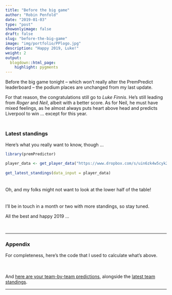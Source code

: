 ```yaml
---
title: "Before the big game"
author: "Robin Penfold"
date: "2019-01-03"
type: "post"
showonlyimage: false
draft: false
slug: "before-the-big-game"
image: "img/portfolio/PPlogo.jpg"
description: "Happy 2019, Luke!"
weight: 2
output:
  blogdown::html_page:
    highlight: pygments
---
```


Before the big game tonight -- which won't really alter the PremPredict leaderboard -- the podium places are unchanged from my last update. 

For that reason, the congratulations still go to *Luke Finnis*. He's still leading from *Roger* and *Neil*, albeit with a better score. As for Neil, he must have mixed feelings, as he almost always puts heart above head and predicts Liverpool to win ... except for this year.

<p style="height: .5em;">&nbsp;</p>

### Latest standings

Here's what you really want to know, though ...

```r
library(premPredictor)

player_data <- get_player_data("https://www.dropbox.com/s/uin6zk4w5cyk2m1/PremPredict-18-19.csv")
  
get_latest_standings(data_input = player_data)
```

<p style="height: .5em;">&nbsp;</p>

Oh, and my folks might not want to look at the lower half of the table!

<p style="height: .5em;">&nbsp;</p>

I'll be in touch in a month or two with more standings, so stay tuned. 

All the best and happy 2019 ...

</br>

***

### Appendix

For completeness, here's the code that I used to calculate what's above.

```r
```

<p style="height: .5em;">&nbsp;</p>

And [here are your team-by-team predictions](https://docs.google.com/spreadsheets/d/1KgzlXAdcH5dwFllIU0Nktq-_QTwWwBuj76Di-UYQbtA/edit?usp=sharing), alongside the [latest team standings](http://www.theguardian.com/football/premierleague/table).

***

<p style="height: .5em;">&nbsp;</p>

